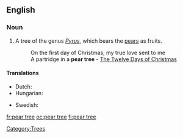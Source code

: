 ==English==

===Noun===
{{en-noun|sg=[[pear]] [[tree]]}}

# A tree of the genus ''[[Pyrus]]'', which bears the [[pear]]s as fruits.
#: On the first day of Christmas, my true love sent to me
#: A partridge in a '''pear tree''' - [[w:The Twelve Days of Christmas (song)|The Twelve Days of Christmas]]

====Translations====
{{trans-top|a tree of the genus ''Pyrus''}}
* Dutch: {{t+|nl|perenboom}}
* Hungarian: {{t|hu|körtefa}}
{{trans-mid}}
* Swedish: {{t+|sv|päronträd|n}}
{{trans-bottom}}

[[Category:Trees]]

[[fr:pear tree]]
[[oc:pear tree]]
[[fi:pear tree]]